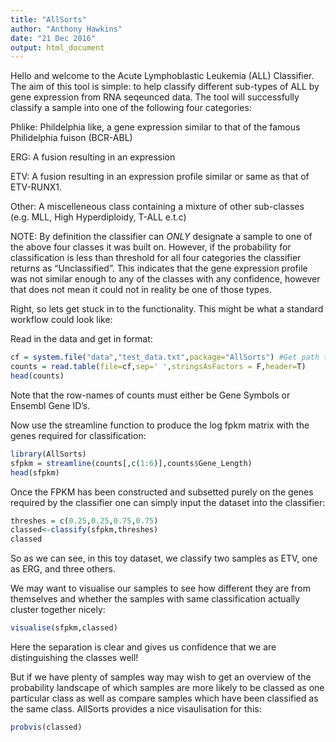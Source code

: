 ```yaml
---
title: "AllSorts"
author: "Anthony Hawkins"
date: "21 Dec 2016"
output: html_document
---
```


Hello and welcome to the Acute Lymphoblastic Leukemia (ALL) Classifier.
The aim of this tool is simple: to help classify different sub-types of ALL by gene expression from RNA seqeunced data. The tool will successfully classify a sample into one of the following four categories:

Phlike: Phildelphia like, a gene expression similar to that of the famous Philidelphia fuison (BCR-ABL)

ERG: A fusion resulting in an expression

ETV: A fusion resulting in an expression profile similar or same as that of ETV-RUNX1.

Other: A miscelleneous class containing a mixture of other sub-classes (e.g. MLL, High Hyperdiploidy, T-ALL e.t.c)

NOTE: By definition the classifier can *ONLY* designate a sample to one of the above four classes it was built on. However, if the probability for classification is less than threshold for all four categories the classifier returns as "Unclassified". This indicates that the gene expression profile was not similar enough to any of the classes with any confidence, however that does not mean it could not in reality be one of those types.

Right, so lets get stuck in to the functionality. This might be what a standard workflow could look like:

Read in the data and get in format:
```r
cf = system.file("data","test_data.txt",package="AllSorts") #Get path to raw text file (a tsv)
counts = read.table(file=cf,sep=' ',stringsAsFactors = F,header=T)
head(counts)
```

Note that the row-names of counts must either be Gene Symbols or Ensembl Gene ID's.

Now use the streamline function to produce the log fpkm matrix with the genes required for classification:
```r
library(AllSorts)
sfpkm = streamline(counts[,c(1:6)],counts$Gene_Length)
head(sfpkm)
```

Once the FPKM has been constructed and subsetted purely on the genes required by the classifier one can simply input the dataset into the classifier:

```r
threshes = c(0.25,0.25,0.75,0.75)
classed<-classify(sfpkm,threshes)
classed
```

So as we can see, in this toy dataset, we classify two samples as ETV, one as ERG, and three others.

We may want to visualise our samples to see how different they are from themselves and whether the samples with same classification actually cluster together nicely:

```r
visualise(sfpkm,classed)
```

Here the separation is clear and gives us confidence that we are distinguishing the classes well!

But if we have plenty of samples way may wish to get an overview of the probability landscape of which samples are more likely to be classed as one particular class as well as compare samples which have been classified as the same class. AllSorts provides a nice visaulisation for this:

```r
probvis(classed)
```

